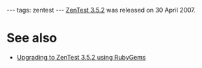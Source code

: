 ---
tags: zentest
---
[[ZenTest 3.5.2]] was released on 30 April 2007.

= See also =

* [[Upgrading to ZenTest 3.5.2 using RubyGems]]
